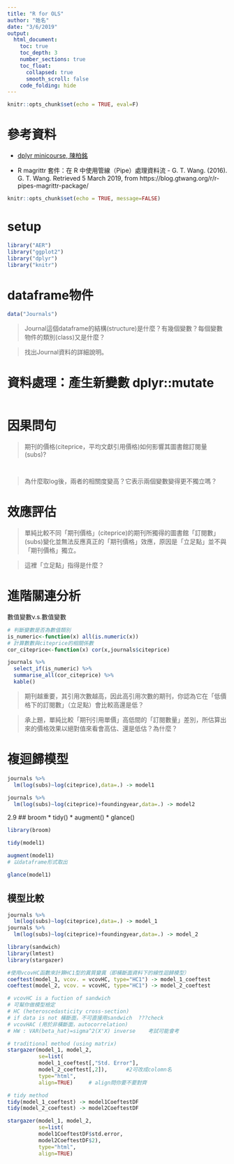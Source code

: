 ```yaml
---
title: "R for OLS"
author: "姓名"
date: "3/6/2019"
output: 
  html_document: 
    toc: true
    toc_depth: 3
    number_sections: true
    toc_float:
      collapsed: true
      smooth_scroll: false
    code_folding: hide
---
```


```r
knitr::opts_chunk$set(echo = TRUE, eval=F)
```

# 參考資料

  * [dplyr minicourse, 陳柏銘](https://bookdown.org/PoMingChen/Dplyr_minicourse/)
  
  * R magrittr 套件：在 R 中使用管線（Pipe）處理資料流 - G. T. Wang. (2016). G. T. Wang. Retrieved 5 March 2019, from https://blog.gtwang.org/r/r-pipes-magrittr-package/

```r
knitr::opts_chunk$set(echo = TRUE, message=FALSE)
```


# setup

```r
library("AER")
library("ggplot2")
library("dplyr")
library("knitr")
```


# dataframe物件


```r
data("Journals")
```


> Journal這個dataframe的結構(structure)是什麼？有幾個變數？每個變數物件的類別(class)又是什麼？

> 找出Journal資料的詳細說明。


# 資料處理：產生新變數 dplyr::mutate

```r


```

# 因果問句

> 期刊的價格(citeprice，平均文獻引用價格)如何影響其圖書館訂閱量(subs)? 

```r

```


```r

```

> 為什麼取log後，兩者的相關度變高？它表示兩個變數變得更不獨立嗎？

# 效應評估

> 單純比較不同「期刊價格」(citeprice)的期刊所獨得的圖書館「訂閱數」(subs)變化並無法反應真正的「期刊價格」效應，原因是「立足點」並不與「期刊價格」獨立。

> 這裡「立足點」指得是什麼？


# 進階關連分析

數值變數v.s.數值變數

```r
# 判斷變數是否為數值類別
is_numeric<-function(x) all(is.numeric(x))
# 計算數數與citeprice的相關係數
cor_citeprice<-function(x) cor(x,journals$citeprice)

journals %>%  
  select_if(is_numeric) %>%
  summarise_all(cor_citeprice) %>%
  kable()

```

> 期刊越重要，其引用次數越高，因此高引用次數的期刊，你認為它在「低價格下的訂閱數」（立足點）會比較高還是低？

> 承上題，單純比較「期刊引用單價」高低間的「訂閱數量」差別，所估算出來的價格效果以絕對值來看會高估、還是低估？為什麼？

# 複迴歸模型

```r
journals %>% 
  lm(log(subs)~log(citeprice),data=.) -> model1

journals %>%
  lm(log(subs)~log(citeprice)+foundingyear,data=.) -> model2

```
2.9
## broom
* tidy()
* augment()
* glance()

```r
library(broom)
```

```r
tidy(model1)
```

```r
augment(model1)  
# 以dataframe形式取出
```

```r
glance(model1)
```


## 模型比較

```r
journals %>% 
  lm(log(subs)~log(citeprice),data=.) -> model_1
journals %>%
  lm(log(subs)~log(citeprice)+foundingyear,data=.) -> model_2

library(sandwich)
library(lmtest)
library(stargazer)

#使用vcovHC函數來計算HC1型的異質變異（即橫斷面資料下的線性迴歸模型）
coeftest(model_1, vcov. = vcovHC, type="HC1") -> model_1_coeftest        
coeftest(model_2, vcov. = vcovHC, type="HC1") -> model_2_coeftest

# vcovHC is a fuction of sandwich
# 可幫你做模型檢定
# HC (heteroscedasticity cross-section)
# if data is not 橫斷面，不可直接用sandwich  ???check
# vcovHAC (用於非橫斷面，autocorrelation)
# HW : VAR(beta_hat)=sigma^2(X'X) inverse    考試可能會考

```


```r
# traditional method (using matrix)
stargazer(model_1, model_2, 
          se=list(
          model_1_coeftest[,"Std. Error"], 
          model_2_coeftest[,2]),      #2可改成colomn名
          type="html",
          align=TRUE)     # align問你要不要對齊
```

```r
# tidy method
tidy(model_1_coeftest) -> model1CoeftestDF
tidy(model_2_coeftest) -> model2CoeftestDF

stargazer(model_1, model_2, 
          se=list(
          model1CoeftestDF$std.error, 
          model2CoeftestDF$2),
          type="html",
          align=TRUE)
```



